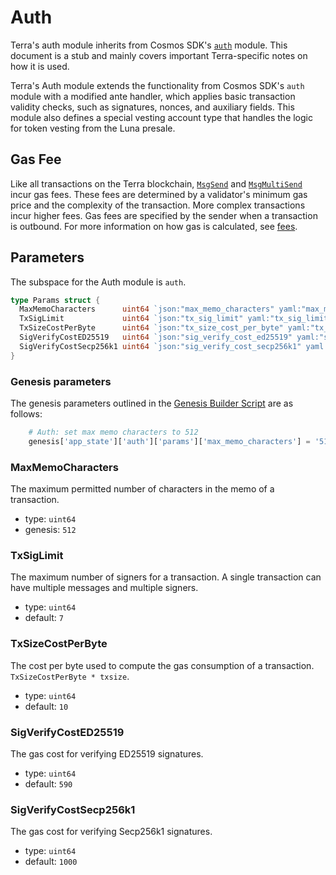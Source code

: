 
# Auth

<Admonition type="info" icon="ℹ️">

Terra's auth module inherits from Cosmos SDK's [`auth`](https://docs.cosmos.network/main/modules/auth/) module. This document is a stub and mainly covers important Terra-specific notes on how it is used.

</Admonition>

Terra's Auth module extends the functionality from Cosmos SDK's `auth` module with a modified ante handler, which applies basic transaction validity checks, such as signatures, nonces, and auxiliary fields. This module also defines a special vesting account type that handles the logic for token vesting from the Luna presale.

## Gas Fee

Like all transactions on the Terra blockchain, [`MsgSend`](./spec-bank.mdx#msgsend) and [`MsgMultiSend`](./spec-bank.mdx#msgmultisend) incur gas fees. These fees are determined by a validator's minimum gas price and the complexity of the transaction. More complex transactions incur higher fees. Gas fees are specified by the sender when a transaction is outbound. For more information on how gas is calculated, see [fees](../terrad/using-terrad.mdx#fees).

## Parameters

The subspace for the Auth module is `auth`.

```go
type Params struct {
  MaxMemoCharacters      uint64 `json:"max_memo_characters" yaml:"max_memo_characters"`
  TxSigLimit             uint64 `json:"tx_sig_limit" yaml:"tx_sig_limit"`
  TxSizeCostPerByte      uint64 `json:"tx_size_cost_per_byte" yaml:"tx_size_cost_per_byte"`
  SigVerifyCostED25519   uint64 `json:"sig_verify_cost_ed25519" yaml:"sig_verify_cost_ed25519"`
  SigVerifyCostSecp256k1 uint64 `json:"sig_verify_cost_secp256k1" yaml:"sig_verify_cost_secp256k1"`
}
```

### Genesis parameters

The genesis parameters outlined in the [Genesis Builder Script](https://github.com/terra-money/genesis-tools/blob/6ec96530820f7055cce6dd767a1d8c321d702fab/src/genesis_builder.py#L75) are as follows:

``` py
    # Auth: set max memo characters to 512
    genesis['app_state']['auth']['params']['max_memo_characters'] = '512'
```

### MaxMemoCharacters

The maximum permitted number of characters in the memo of a transaction.

- type: `uint64`
- genesis: `512`

### TxSigLimit

The maximum number of signers for a transaction. A single transaction can have multiple messages and multiple signers.

- type: `uint64`
- default: `7`

### TxSizeCostPerByte

The cost per byte used to compute the gas consumption of a transaction. `TxSizeCostPerByte * txsize`.

- type: `uint64`
- default: `10`

### SigVerifyCostED25519

The gas cost for verifying ED25519 signatures.

- type: `uint64`
- default: `590`

### SigVerifyCostSecp256k1

The gas cost for verifying Secp256k1 signatures.

- type: `uint64`
- default: `1000`
